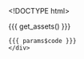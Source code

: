 <!DOCTYPE html>
<html>
  <head>
    <meta http-equiv="Content-Type" content="text/html; charset=utf-8"/>
    <base target="_blank"> <!-- open all links on a new tab -->

    <title>{{{ params$title }}}</title>

    {{{ get_assets() }}}

  </head>

  <body>
    <script type="text/javascript">
    ```r

    data = {{ data }}

    radius = {{ params$radius }}

    color_scale = {{{ get_d3_color_scale() }}}

    color_title = {{ params$color_title }}

    color_legend_counts = {{ get_color_legend_counts() }}

    plot = new_plot(
        width: {{ params$width }}
        height: {{ params$height }}
        padding: {{ params$padding }}

        # TODO: refactor into a labels object
        xlab: {{ params$xlab }}
        ylab: {{ params$ylab }}
        title: {{ params$title }}
        box: {{ params$box }}

        # TODO: refactor these into a get_scales function
        xlim: {{ params$xlim }}
        ylim: {{ params$ylim }}
        data_ranges: {{{ get_data_ranges() }}}
        categorical_domains: {{{ get_categorical_domains() }}}

        jitter: {{ params$jitter }}
        ordinal_scale_padding: 1
        linear_scale_padding: 40 )

    plot.tooltip_text = (d) ->
        {{{ get_tooltip_content() }}}

    plot.append("defs").append("clipPath")
        .attr("id", "clip")
      .append("rect")
        .attr(
            "width": plot.width
            "height": plot.height)

    clip = plot.append("g")
        .attr("clip-path", "url(#clip)")

    if plot.zoom
        clip.append("rect")
          .style("cursor": "move")
          .attr(
                "class": "overlay"
                "width":  plot.width
                "height": plot.height
                "fill": "none"
                "pointer-events": "all")
          .call(d3.behavior.zoom()
              .x(plot.scales.x)
              .y(plot.scales.y)
              .scaleExtent([1, Infinity])
              .on("zoom", () -> redraw() ))

        redraw = () ->
            plot.select(".x.axis").call(plot.axes.x);
            plot.select(".y.axis").call(plot.axes.y);
            g_points.attr("transform", transform)

    transform = (d) ->
        "translate(#{plot.scales.x(d.x) + plot.jitters.x()}, #{plot.scales.y(d.y) + plot.jitters.y()})"

    g_points = clip.selectAll(".point")
        .data(data)
      .enter().append("g")
        .attr(
              "class": "point"
              "transform": transform)


    points = g_points.append("svg:circle")
        .attr(
            "class": "point_tooltip"
            "r": radius
            "fill": (d) -> color_scale(d.group)
            "title": (d) -> plot.tooltip_text(d) )

    $(".point_tooltip").tooltip
        html: true
        container: "body"
        placement: "top"

    point_names = g_points.append("text")
        .text((d) -> d.point_name)
        .attr(
            "dy": ".32em"
            "dx": 8
            "text-anchor": "left"
            "display": "none")
        .style(
            "fill": (d) -> color_scale(d.group)
            "font-size": "22px")


    # Sidebar
    sidebar = plot.append("g")
        .attr("transform","translate(#{plot.width + 60},0)")

    g_toggle_names = sidebar.append("g")
        .style("cursor", "pointer")
        .style("font-size","22px")
        .on("click", () -> toggle_names())

    g_toggle_names.append("circle")
        .attr("r", 7)
        .attr("stroke","black")
        .attr("stroke-width", 2)
        .attr("fill","white")

    g_toggle_names.append("text")
        .attr('text-anchor', 'start')
        .attr('dy', '.32em')
        .attr('dx', '12')
        .text("Show names (#{data.length})")

    toggle_names = ()->
        showing_point_names = g_toggle_names.classed("show_names")
        point_names.attr("display", ()-> if showing_point_names then "none" else "inline")
        g_toggle_names.attr("class", ()-> if showing_point_names then "" else "show_names")
            .select("circle").attr("fill", ()-> if showing_point_names then "white" else "black")

    # Draw color legend only when there is more than one color
    if color_scale.range().length > 1
        sidebar.append("text")
            .attr(
                  "class": "color_title"
                  "x": -radius
                  "y": 45
                  "dy": ".35em")
            .style(
                  "font-size": "16px"
                  "font-weight": "bold")
            .text(color_title)

        g_color_legend = sidebar.selectAll(".key")
            .data(color_scale.domain().reverse())
          .enter().append("g")
            .attr(
                  "transform": (d, i) -> "translate(0, #{i * (radius * 2 + 15) + 70})"
                  "class": "key")

        g_color_legend.append("circle")
            .attr(
                "r": radius
                "fill": color_scale)

        # legend_point_names = get_legend_names_param()
        g_color_legend.append("text")
            .attr(
                "x": radius + 10
                "y": 0
                "dy": ".35em")
            .text((d) -> "#{d} (#{color_legend_counts[d]})")
            # ).text((d,i) -> legend_names[i])


    # d3.select(window).on("keydown", () ->
    #     # switch (d3.event.keyCode) {
    #       # case : year = Math.max(year0, year - 10); break;
    #       # case 39: year = Math.min(year1, year + 10); break;
    #     # }
    #     # console.log(d3.event.keyCode)
    #     if (d3.event.keyCode in [78, 32]) # 'n' or 'space bar'
    #         change()
    # )

    ```
    </script>
    <div class = "code">
    {{{ params$code }}}
    </div>
  </body>
</html>